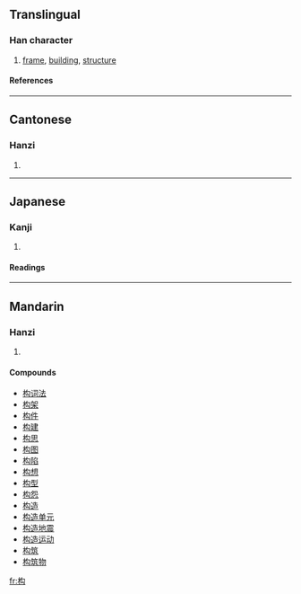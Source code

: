 {{see|構}}

==Translingual==
===Han character===
{{Han char|rn=75|rad=木|as=04|sn=8|four=4792<sub>0</sub>|canj=木心戈 (DPI), X木心戈 (XDPI)}}
# [[frame]], [[building]], [[structure]]
====References====
{{Han ref|kx=0514.210|dkj=14523|dj=0902.070|hdz=21174.010|uh=6784|ud=26500|bh=CCDB|bd=52443}}

----
==Cantonese==
===Hanzi===
{{yue-hanzi|jyut=|y=gau3}}
# {{defn|Cantonese}}

----
==Japanese==
===Kanji===
{{ja-kanji|grade=|rs=木04}}
# {{defn|Japanese}} 
====Readings====
{{ja-readings|on=[[こう]] (kō)|kun=[[かまえる]] (kamaeru), [[かまう]] (kamau)}}

----
==Mandarin==
===Hanzi===
{{cmn-hanzi|tra=構|pin=[[gōu]] ([[gou1]]), [[gòu]] ([[gou4]])|wg=kou<sup>1</sup>, kou<sup>4</sup>}}
# {{defn|Mandarin}}

====Compounds====
*[[构词法]]
*[[构架]]
*[[构件]]
*[[构建]]
*[[构思]]
*[[构图]]
*[[构陷]]
*[[构想]]
*[[构型]]
*[[构怨]]
*[[构造]]
*[[构造单元]]
*[[构造地震]]
*[[构造运动]]
*[[构筑]]
*[[构筑物]]

[[fr:构]]